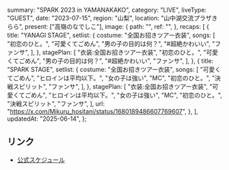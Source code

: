  summary: "SPARK 2023 in YAMANAKAKO",
  category: "LIVE",
  liveType: "GUEST",
  date: "2023-07-15",
  region: "山梨",
  location: "山中湖交流プラザきらら",
  present: ["高嶺のなでしこ"],
  image: {
    path: "",
    ref: "",
  },
  recaps: [
    {
      title: "YANAGI STAGE",
      setlist: {
        costume: "全国お招きツアー衣装",
        songs: [
          "初恋のひと。",
          "可愛くてごめん",
          "男の子の目的は何？",
          "#超絶かわいい",
          "ファンサ",
        ],
      },
      stagePlan: [
        "衣装:全国お招きツアー衣装",
        "初恋のひと。",
        "可愛くてごめん",
        "男の子の目的は何？",
        "#超絶かわいい",
        "ファンサ",
      ],
    },
    {
      title: "SPARK STAGE",
      setlist: {
        costume: "全国お招きツアー衣装",
        songs: [
          "可愛くてごめん",
          "ヒロインは平均以下。",
          "女の子は強い",
          "MC",
          "初恋のひと。",
          "決戦スピリット",
          "ファンサ",
        ],
      },
      stagePlan: [
        "衣装:全国お招きツアー衣装",
        "可愛くてごめん",
        "ヒロインは平均以下。",
        "女の子は強い",
        "MC",
        "初恋のひと。",
        "決戦スピリット",
        "ファンサ",
      ],
      url: "https://x.com/Mikuru_hositani/status/1680189486607769607",
    },
  ],
  updatedAt: "2025-06-14",
};

## リンク

- [公式スケジュール](https://takanenonadeshiko.jp/?p=1012)
